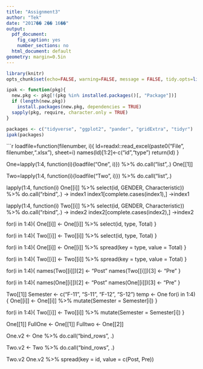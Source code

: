 ```yaml
---
title: "Assignment3"
author: "Tek"
date: "2017�� 2�� 16��"
output:
  pdf_document:
    fig_caption: yes
    number_sections: no
  html_document: default
geometry: margin=0.5in
---
```


```r
library(knitr)
opts_chunk$set(echo=FALSE, warning=FALSE, message = FALSE, tidy.opts=list(width.cutoff=40))
```

```r
ipak <- function(pkg){
  new.pkg <- pkg[!(pkg %in% installed.packages()[, "Package"])]
  if (length(new.pkg)) 
    install.packages(new.pkg, dependencies = TRUE)
  sapply(pkg, require, character.only = TRUE)
}

packages <- c("tidyverse", "ggplot2", "pander", "gridExtra", "tidyr")
ipak(packages)
```

```r
loadfile=function(filenumber, i){
ld=readxl::read_excel(paste0("File", filenumber,".xlsx"), sheet=i)
names(ld)[1:2]<-c("id","type")
return(ld)
}

One=lapply(1:4, function(i){loadfile("One", i)}) %>% do.call("list",.)
One[[1]]

Two=lapply(1:4, function(i){loadfile("Two", i)}) %>% do.call("list",.)


lapply(1:4, function(i) One[[i]] %>% select(id, GENDER, Characteristic)) %>% do.call("rbind",.) -> index1
index1[complete.cases(index1),] ->index1


lapply(1:4, function(i) Two[[i]] %>% select(id, GENDER, Characteristic)) %>% do.call("rbind",.) -> index2
index2[complete.cases(index2),] ->index2


for(i in 1:4){
One[[i]] <- One[[i]] %>% select(id, type, Total)
}

for(i in 1:4){
Two[[i]] <- Two[[i]] %>% select(id, type, Total)
}

for(i in 1:4){
  One[[i]] <- One[[i]] %>% spread(key = type, value = Total)
}

for(i in 1:4){
  Two[[i]] <- Two[[i]] %>% spread(key = type, value = Total)
}

for(i in 1:4){
  names(Two[[i]])[2] <- "Post" 
  names(Two[[i]])[3] <- "Pre"
}

for(i in 1:4){
  names(One[[i]])[2] <- "Post" 
  names(One[[i]])[3] <- "Pre"
}

Two[[1]]
Semester <- c("F-11", "S-11", "F-12", "S-12")
temp <- One
for(i in 1:4){
  One[[i]] <- One[[i]] %>% mutate(Semester = Semester[i])
}

for(i in 1:4){
  Two[[i]] <- Two[[i]] %>% mutate(Semester = Semester[i])
}

One[[1]]
FullOne <- One[[1]]
Fulltwo <- One[[2]]

One.v2 <- One %>% do.call("bind_rows", .) 


Two.v2 <- Two %>% do.call("bind_rows", .) 

Two.v2
One.v2 %>% spread(key = id, value = c(Post, Pre))
